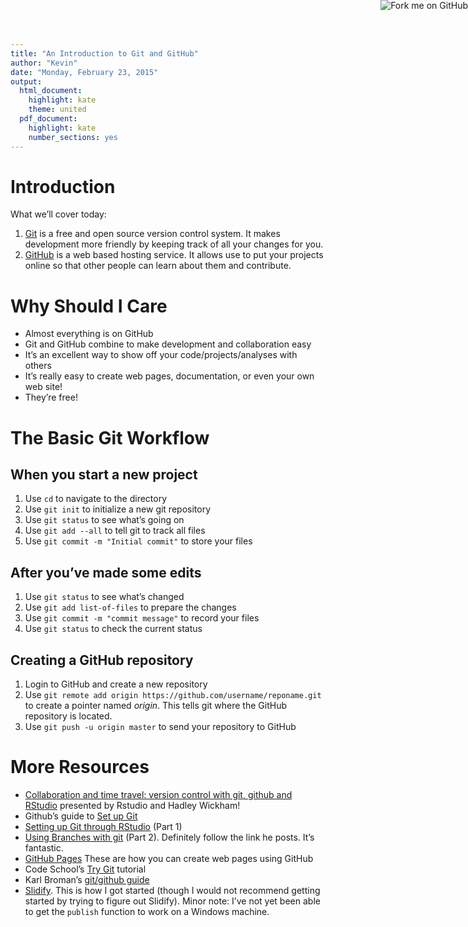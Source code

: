 ```yaml
---
title: "An Introduction to Git and GitHub"
author: "Kevin"
date: "Monday, February 23, 2015"
output:
  html_document:
    highlight: kate
    theme: united
  pdf_document:
    highlight: kate
    number_sections: yes
---
```


<a href="https://github.com/kferris10/git-github-intro"><img style="position: absolute; top: 0; right: 0; border: 0;" src="https://camo.githubusercontent.com/e7bbb0521b397edbd5fe43e7f760759336b5e05f/68747470733a2f2f73332e616d617a6f6e6177732e636f6d2f6769746875622f726962626f6e732f666f726b6d655f72696768745f677265656e5f3030373230302e706e67" alt="Fork me on GitHub" data-canonical-src="https://s3.amazonaws.com/github/ribbons/forkme_right_green_007200.png"></a>

# Introduction

What we'll cover today:

1. [Git](http://git-scm.com/) is a free and open source version control system.  It makes development more friendly by keeping track of all your changes for you.
2. [GitHub](https://github.com/) is a web based hosting service.  It allows use to put your projects online so that other people can learn about them and contribute.

# Why Should I Care

- Almost everything is on GitHub
- Git and GitHub combine to make development and collaboration easy
- It's an excellent way to show off your code/projects/analyses with others
- It's really easy to create web pages, documentation, or even your own web site!
- They're free!

# The Basic Git Workflow

## When you start a new project

1. Use `cd` to navigate to the directory
2. Use `git init` to initialize a new git repository
3. Use `git status` to see what's going on
4. Use `git add --all` to tell git to track all files
5. Use `git commit -m "Initial commit"` to store your files

## After you've made some edits

1. Use `git status` to see what's changed
2. Use `git add list-of-files` to prepare the changes
3. Use `git commit -m "commit message"` to record your files
4. Use `git status` to check the current status

## Creating a GitHub repository

1. Login to GitHub and create a new repository
2. Use `git remote add origin https://github.com/username/reponame.git` to create a pointer named *origin*.  This tells git where the GitHub repository is located.
3. Use `git push -u origin master` to send your repository to GitHub

# More Resources

- [Collaboration and time travel: version control with git, github and RStudio](http://www.rstudio.com/resources/webinars/) presented by Rstudio and Hadley Wickham!
- Github's guide to [Set up Git](https://help.github.com/articles/set-up-git/)
- [Setting up Git through RStudio](http://christianlemp.com/blog/2014/02/05/How-I-Manage-Data-Projects-with-RStudio-and-Git.html) (Part 1)
- [Using Branches with git](http://christianlemp.com/blog/2014/02/13/How-I-Manage-Data-Projects-with-RStudio-and-Git-Part-2.html) (Part 2).  Definitely follow the link he posts.  It's fantastic. 
- [GitHub Pages](https://pages.github.com/) These are how you can create web pages using GitHub
- Code School's [Try Git](https://try.github.io/) tutorial
- Karl Broman's [git/github guide](http://kbroman.org/github_tutorial/)
- [Slidify](http://slidify.org/).  This is how I got started (though I would not recommend getting started by trying to figure out Slidify).  Minor note: I've not yet been able to get the `publish` function to work on a Windows machine. 


